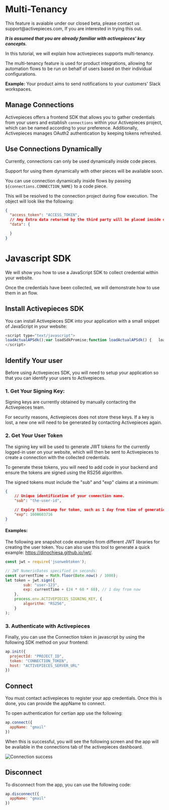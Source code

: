 # Multi-Tenancy

<Tip>
This feature is avaiable under our closed beta, please contact us support@activepieces.com, 
If you are interested in trying this out.
</Tip>

***It is assumed that you are already familiar with activepieces' key concepts.***

In this tutorial, we will explain how activepieces supports multi-tenancy.

The multi-tenancy feature is used for product integrations, allowing for automation flows to be run on behalf of users based on their individual configurations.

**Example:** Your product aims to send notifications to your customers' Slack workspaces.


## Manage Connections

Activepieces offers a frontend SDK that allows you to gather credentials from your users and establish `connections` within your Activepieces project, which can be named according to your preference. Additionally, Activepieces manages OAuth2 authentication by keeping tokens refreshed.

## Use Connections Dynamically

<Warning>
Currently, connections can only be used dynamically inside code pieces.

Support for using them dynamically with other pieces will be available soon.
</Warning>

You can use connection dynamically inside flows by passing `${connections.CONNECTION_NAME}` to a code piece.

This will be resolved to the connection project during flow execution. The object will look like the following:

```json
{
  "access_token": "ACCESS_TOKEN",
  // Any Extra data returned by the third party will be placed inside data.
  "data": {

  }
}
```


# Javascript SDK

We will show you how to use a JavaScript SDK to collect credential within your website. 

Once the credentials have been collected, we will demonstrate how to use them in an flow.

## Install Activepieces SDK

You can install Activepieces SDK into your application with a small snippet of JavaScript in your website:

```javascript
<script type="text/javascript">
loadActualAPSdk();var loadSdkPromise;function loadActualAPSdk() {	loadSdkPromise = new Promise((resolve, reject) => {		const scriptTag = document.createElement('script');		//replace source with url from cdn		scriptTag.src = 'SDK_URL';		scriptTag.onload = () => {			setApInWindow();			resolve();		};		scriptTag.onerror = err => {			reject(err);		};		scriptTag.async = true;		document.head.append(scriptTag);	});}function setApInWindow() {	const apSdk = document.createElement('ap-sdk');	document.body.append(apSdk);	window.ap = apSdk;}ap = {};const methodNames = ['init', 'connect', "disconnect", "isConnected"];for (const method of methodNames) {	ap[method] = (...args) => {		return new Promise((resolve, reject) => {			loadSdkPromise.then(				() => {					window.ap[method](...args).then(						val => resolve(val),						err => reject(err)					);				},				err => reject(err)			);		});	};}
</script>
```

## Identify Your user

Before using Activepieces SDK, you will need to setup your application so that you can identify your users to Activepieces.

### 1. Get Your Signing Key:

<Warning>
Signing keys are currently obtained by manually contacting the Activepieces team.

For security reasons, Activepieces does not store these keys. If a key is lost, a new one will need to be generated by contacting Activepieces again.
</Warning>

### 2. Get Your User Token

The signing key will be used to generate JWT tokens for the currently logged-in user on your website, which will then be sent to Activepieces to create a connection with the collected credentials.

To generate these tokens, you will need to add code in your backend and ensure the tokens are signed using the RS256 algorithm. 

The signed tokens must include the "sub" and "exp" claims at a minimum:

```json
{
	// Unique identification of your connection name.
	"sub": "the-user-id",

	// Expiry timestamp for token, such as 1 day from time of generation
	"exp": 1608603716
}
````

#### Examples:

The following are snapshot code examples from different JWT libraries for creating the user token. You can also use this tool to generate a quick example: https://dinochiesa.github.io/jwt/.

```javascript NodeJs
const jwt = require('jsonwebtoken');

// JWT NumericDates specified in seconds:
const currentTime = Math.floor(Date.now() / 1000);
let token = jwt.sign({
        sub: "user-123",
        exp: currentTime + (24 * 60 * 60), // 1 day from now
    },
    process.env.ACTIVEPIECES_SIGNING_KEY, {
        algorithm: "RS256",
    }
);
```

### 3. Authenticate with Activepieces

Finally, you can use the Connection token in javascript by using the following SDK method on your frontend:

```javascript
ap.init({
  projectId: "PROJECT_ID",
  token: "CONNECTION_TOKEN",
  host: "ACTIVEPIECES_SERVER_URL"
})
```

## Connect

<Warning>
You must contact activepieces to register your app credentials. Once this is done, you can provide the appName to connect.
</Warning>

To open authentication for certian app use the following:

```javascript
ap.connect({
  appName: "gmail"
})
```

When this is successful, you will see the following screen and the app will be available in the connections tab of the activepieces dashboard.

![Connection success](../resources/screenshots/multi-tenancy-connection-success.png)


## Disconnect

To disconnect from the app, you can use the following code:

```javascript
ap.disconnect({
  appName: "gmail"
})
```
